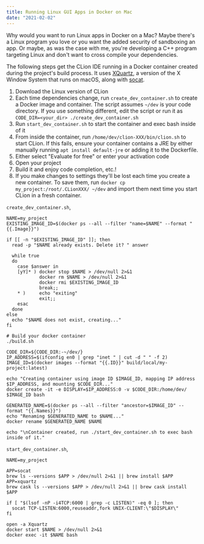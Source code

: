 ```yaml
---
title: Running Linux GUI Apps in Docker on Mac
date: "2021-02-02"
---
```


Why would you want to run Linux apps in Docker on a Mac? Maybe there's a Linux program you love or you want the added security of sandboxing an app. Or maybe, as was the case with me, you're developing a C++ program targeting Linux and don't want to cross compile your dependencies.

The following steps get the CLion IDE running in a Docker container created during the project's build process. It uses [XQuartz](https://www.xquartz.org/), a version of the X Window System that runs on macOS, along with [socat](https://linux.die.net/man/1/socat).

1. Download the Linux version of CLion
1. Each time dependencies change, run `create_dev_container.sh` to create a Docker image and container. The script assumes `~/dev` is your code directory. If you use something different, edit the script or run it as `CODE_DIR=<your_dir> ./create_dev_container.sh`
1. Run `start_dev_container.sh` to start the container and exec bash inside of it
1. From inside the container, run `/home/dev/clion-XXX/bin/clion.sh` to start CLion. If this fails, ensure your container contains a JRE by either manually running `apt install default-jre` or adding it to the Dockerfile.
1. Either select "Evaluate for free" or enter your activation code
1. Open your project
1. Build it and enjoy code completion, etc.!
1. If you make changes to settings they'll be lost each time you create a new container. To save them, run `docker cp my_project:/root/.CLionXXX/ ~/dev` and import them next time you start CLion in a fresh container.

`create_dev_container.sh`,

```shell
NAME=my_project
EXISTING_IMAGE_ID=$(docker ps --all --filter "name=$NAME" --format "{{.Image}}")

if [[ -n "$EXISTING_IMAGE_ID" ]]; then
  read -p "$NAME already exists. Delete it? " answer

  while true
  do
    case $answer in
    [yY]* ) docker stop $NAME > /dev/null 2>&1
            docker rm $NAME > /dev/null 2>&1
            docker rmi $EXISTING_IMAGE_ID
            break;;
    * )     echo "exiting"
            exit;;
    esac
  done
else
  echo "$NAME does not exist, creating..."
fi

# Build your docker container
./build.sh

CODE_DIR=${CODE_DIR:-~/dev/}
IP_ADDRESS=$(ifconfig en0 | grep "inet " | cut -d " " -f 2)
IMAGE_ID=$(docker images --format "{{.ID}}" build/local/my-project:latest)

echo "Creating container using image ID $IMAGE_ID, mapping IP address $IP_ADDRESS, and mounting $CODE_DIR..."
docker create -it -e DISPLAY=$IP_ADDRESS:0 -v $CODE_DIR:/home/dev/ $IMAGE_ID bash

GENERATED_NAME=$(docker ps --all --filter "ancestor=$IMAGE_ID" --format "{{.Names}}")
echo "Renaming $GENERATED_NAME to $NAME..."
docker rename $GENERATED_NAME $NAME

echo "\nContainer created, run ./start_dev_container.sh to exec bash inside of it."
```

`start_dev_container.sh`,

```shell
NAME=my_project

APP=socat
brew ls --versions $APP > /dev/null 2>&1 || brew install $APP
APP=xquartz
brew cask ls --versions $APP > /dev/null 2>&1 || brew cask install $APP

if [ "$(lsof -nP -i4TCP:6000 | grep -c LISTEN)" -eq 0 ]; then
  socat TCP-LISTEN:6000,reuseaddr,fork UNIX-CLIENT:\"$DISPLAY\"
fi

open -a Xquartz
docker start $NAME > /dev/null 2>&1
docker exec -it $NAME bash
```
